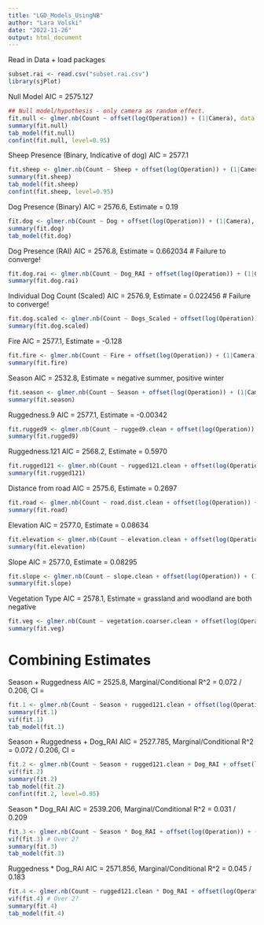 ```yaml
---
title: "LGD_Models_UsingNB"
author: "Lara Volski"
date: "2022-11-26"
output: html_document
---
```


Read in Data + load packages
```r
subset.rai <- read.csv("subset.rai.csv")
library(sjPlot)
```

Null Model
AIC = 2575.127
```r
## Null model/hypothesis - only camera as random effect.
fit.null <- glmer.nb(Count ~ offset(log(Operation)) + (1|Camera), data = subset.rai)
summary(fit.null)
tab_model(fit.null)
confint(fit.null, level=0.95)
```

Sheep Presence (Binary, Indicative of dog)
AIC = 2577.1 
```r
fit.sheep <- glmer.nb(Count ~ Sheep + offset(log(Operation)) + (1|Camera), data = subset.rai)
summary(fit.sheep)
tab_model(fit.sheep)
confint(fit.sheep, level=0.95)
```

Dog Presence (Binary)
AIC = 2576.6, Estimate = 0.19
```r
fit.dog <- glmer.nb(Count ~ Dog + offset(log(Operation)) + (1|Camera), data = subset.rai)
summary(fit.dog)
tab_model(fit.dog)
```

Dog Presence (RAI)
AIC = 2576.8, Estimate = 0.662034 # Failure to converge!
```r
fit.dog.rai <- glmer.nb(Count ~ Dog_RAI + offset(log(Operation)) + (1|Camera), data = subset.rai)
summary(fit.dog.rai)
```

Individual Dog Count (Scaled)
AIC = 2576.9, Estimate = 0.022456 # Failure to converge!
```r
fit.dog.scaled <- glmer.nb(Count ~ Dogs_Scaled + offset(log(Operation)) + (1|Camera), data = subset.rai)
summary(fit.dog.scaled)
```

Fire
AIC = 2577.1, Estimate = -0.128
```r
fit.fire <- glmer.nb(Count ~ Fire + offset(log(Operation)) + (1|Camera), data = subset.rai)
summary(fit.fire)
```

Season
AIC = 2532.8, Estimate = negative summer, positive winter
```r
fit.season <- glmer.nb(Count ~ Season + offset(log(Operation)) + (1|Camera), data = subset.rai)
summary(fit.season)
```

Ruggedness.9
AIC = 2577.1, Estimate = -0.00342
```r
fit.rugged9 <- glmer.nb(Count ~ rugged9.clean + offset(log(Operation)) + (1|Camera), data = subset.rai)
summary(fit.rugged9)
```

Ruggedness.121
AIC = 2568.2, Estimate = 0.5970
```r
fit.rugged121 <- glmer.nb(Count ~ rugged121.clean + offset(log(Operation)) + (1|Camera), data = subset.rai)
summary(fit.rugged121)
```

Distance from road
AIC = 2575.6, Estimate = 0.2697
```r
fit.road <- glmer.nb(Count ~ road.dist.clean + offset(log(Operation)) + (1|Camera), data = subset.rai)
summary(fit.road)
```

Elevation
AIC = 2577.0, Estimate = 0.08634
```r
fit.elevation <- glmer.nb(Count ~ elevation.clean + offset(log(Operation)) + (1|Camera), data = subset.rai)
summary(fit.elevation)
```

Slope
AIC = 2577.0, Estimate = 0.08295
```r
fit.slope <- glmer.nb(Count ~ slope.clean + offset(log(Operation)) + (1|Camera), data = subset.rai)
summary(fit.slope)
```

Vegetation Type
AIC = 2578.1, Estimate = grassland and woodland are both negative
```r
fit.veg <- glmer.nb(Count ~ vegetation.coarser.clean + offset(log(Operation)) + (1|Camera), data = subset.rai)
summary(fit.veg)
```

# Combining Estimates
Season + Ruggedness
AIC = 2525.8, Marginal/Conditional R^2 = 0.072 / 0.206, CI = 
```r
fit.1 <- glmer.nb(Count ~ Season + rugged121.clean + offset(log(Operation)) + (1|Camera), data = subset.rai)
summary(fit.1)
vif(fit.1)
tab_model(fit.1)
```

Season + Ruggedness + Dog_RAI
AIC = 2527.785, Marginal/Conditional R^2 = 0.072 / 0.206, CI = 
```r
fit.2 <- glmer.nb(Count ~ Season + rugged121.clean + Dog_RAI + offset(log(Operation)) + (1|Camera), data = subset.rai)
vif(fit.2)
summary(fit.2)
tab_model(fit.2)
confint(fit.2, level=0.95)
```

Season * Dog_RAI
AIC = 2539.206, Marginal/Conditional R^2 = 0.031 / 0.209
```r
fit.3 <- glmer.nb(Count ~ Season * Dog_RAI + offset(log(Operation)) + (1|Camera), data = subset.rai)
vif(fit.3) # Over 2?
summary(fit.3)
tab_model(fit.3)
```

Ruggedness * Dog_RAI
AIC = 2571.856, Marginal/Conditional R^2 = 0.045 / 0.183
```r
fit.4 <- glmer.nb(Count ~ rugged121.clean * Dog_RAI + offset(log(Operation)) + (1|Camera), data = subset.rai)
vif(fit.4) # Over 2?
summary(fit.4)
tab_model(fit.4)
```

